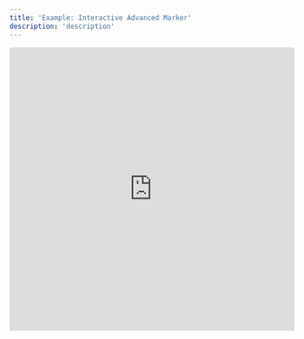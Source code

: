 ```yaml
---
title: 'Example: Interactive Advanced Marker'
description: 'description'
---
```


<iframe src="https://codesandbox.io/embed/rg9gzd?view=Editor+%2B+Preview&module=%2Fsrc%2FApp.tsx&hidenavigation=1"
  style="width:100%; height: 500px; border:0; border-radius: 4px; overflow:hidden;"
  title="react-google-map-wrapper-interactive-advanced-marker"
  allow="accelerometer; ambient-light-sensor; camera; encrypted-media; geolocation; gyroscope; hid; microphone; midi; payment; usb; vr; xr-spatial-tracking"
  sandbox="allow-forms allow-modals allow-popups allow-presentation allow-same-origin allow-scripts"
></iframe>
